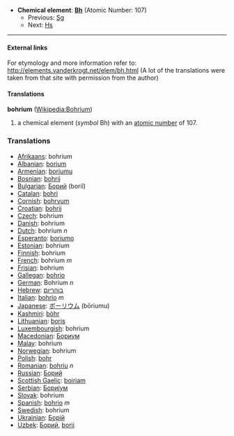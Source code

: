 *'''Chemical element''': '''[[Bh]]''' (Atomic Number: 107)
**Previous: [[Seaborgium|Sg]]
**Next: [[Hassium|Hs]]
----
====External links====
For etymology and more information refer to:
http://elements.vanderkrogt.net/elem/bh.html
(A lot of the translations were taken from that site with permission from the author)

==== Translations ====
'''bohrium''' ([[en:Bohrium|Wikipedia:Bohrium]])

# a chemical element (''symbol'' Bh) with an [[atomic number]] of 107.

===Translations===
*[[Afrikaans]]: bohrium
*[[Albanian]]: [[borium]]
*[[Armenian]]: [[boriumu]]
*[[Bosnian]]: [[bohrij]]
*[[Bulgarian]]: [[Борий]] (bori&icirc;)
*[[Catalan]]: [[bohri]]
*[[Cornish]]: [[bohryum]]
*[[Croatian]]: [[bohrij]]
*[[Czech]]: bohrium
*[[Danish]]: bohrium
*[[Dutch]]: bohrium ''n''
*[[Esperanto]]: [[boriumo]]
*[[Estonian]]: bohrium
*[[Finnish]]: bohrium
*[[French]]: bohrium ''m''
*[[Frisian]]: bohrium
*[[Gallegan]]: [[bohrio]]
*[[German]]: Bohrium ''n''
*[[Hebrew]]: [[בוהריום]]
*[[Italian]]: [[bohrio]] ''m''
*[[Japanese]]: [[ボーリウム]] (bōriumu)
*[[Kashmiri]]: [[bòhr]]
*[[Lithuanian]]: [[boris]]
*[[Luxembourgish]]: bohrium
*[[Macedonian]]: [[Бориум]]
*[[Malay]]: bohrium
*[[Norwegian]]: bohrium
*[[Polish]]: [[bohr]] '' ''
*[[Romanian]]: [[bohriu]] ''n''
*[[Russian]]: [[Борий]] '' ''
*[[Scottish Gaelic]]: [[boiriam]]
*[[Serbian]]: [[Бориjум]]
*[[Slovak]]: bohrium
*[[Spanish]]: [[bohrio]] ''m''
*[[Swedish]]: bohrium
*[[Ukrainian]]: [[Борiй]]
*[[Uzbek]]: [[Борий]], [[borii]]